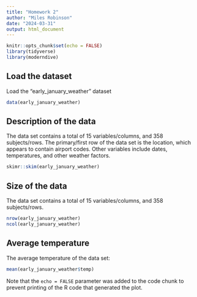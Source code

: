 ```yaml
---
title: "Homework 2"
author: "Miles Robinson"
date: "2024-03-31"
output: html_document
---
```


```r
knitr::opts_chunk$set(echo = FALSE)
library(tidyverse)
library(moderndive)
```

## Load the dataset

Load the "early_january_weather" dataset

```r
data(early_january_weather)
```

## Description of the data

The data set contains a total of 15 variables/columns, and 358 subjects/rows. The primary/first row of the data set is the location, which appears to contain airport codes. Other variables include dates, temperatures, and other weather factors. 


```r
skimr::skim(early_january_weather)
```

## Size of the data

The data set contains a total of 15 variables/columns, and 358 subjects/rows. 

```r
nrow(early_january_weather)
ncol(early_january_weather)
```

## Average temperature

The average temperature of the data set: 

```r
mean(early_january_weather$temp)
```


Note that the `echo = FALSE` parameter was added to the code chunk to prevent printing of the R code that generated the plot.
